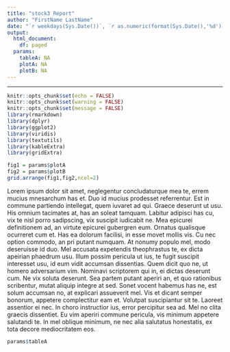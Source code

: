 ```yaml
---
title: "stock3 Report"
author: "FirstName LastName"
date: "`r weekdays(Sys.Date())`, `r as.numeric(format(Sys.Date(),'%d'))`^`r ifelse(weekdays(Sys.Date()) %in% c(1,21,31),'st',ifelse(weekdays(Sys.Date()) %in% c(2,22),'nd',ifelse(weekdays(Sys.Date()) %in% c(3,23),'rd','th')))`^ `r format(Sys.Date(),'%B %Y')`, `r substr(Sys.time(),12,19)` "
output: 
  html_document:
    df: paged
  params:
    tableA: NA
    plotA: NA
    plotB: NA
---
```

---

```r
knitr::opts_chunk$set(echo = FALSE)
knitr::opts_chunk$set(warning = FALSE)
knitr::opts_chunk$set(message = FALSE)
library(rmarkdown)
library(dplyr)
library(ggplot2)
library(viridis)
library(textutils)
library(kableExtra)
library(gridExtra)
```

```r
fig1 = params$plotA
fig2 = params$plotB
grid.arrange(fig1,fig2,ncol=2)
```

Lorem ipsum dolor sit amet, neglegentur concludaturque mea te, errem mucius mnesarchum has et. Duo id mucius prodesset referrentur. Est in commune partiendo intellegat, quem iuvaret ad qui. Graece deserunt ut usu. His omnium tacimates at, has an soleat tamquam. Labitur adipisci has cu, vix te nisl porro sadipscing, vix suscipit iudicabit ne. Mea epicurei definitionem ad, an virtute epicurei gubergren eum. Ornatus qualisque ocurreret cum et. Has ea dolorum facilisi, in esse movet mollis vis. Cu nec option commodo, an pri putant numquam. At nonumy populo mel, modo deseruisse id duo. Mel accusata expetendis theophrastus te, ex dicta apeirian phaedrum usu. Illum possim pericula ut ius, te fugit suscipit interesset usu, id eum vidit accumsan dissentias. Quem dicit quo ne, ut homero adversarium vim. Nominavi scriptorem qui in, ei dictas deserunt cum. Ne vix soluta deserunt. Sea partem putant aperiri an, et quo rationibus scribentur, mutat aliquip integre at sed. Sonet vocent habemus has ne, est solum accumsan no, at explicari assueverit mel. Vis et dicant semper bonorum, appetere complectitur eam et. Volutpat suscipiantur sit te. Laoreet assentior ei nec. In choro instructior ius, error percipitur sea ad. Mel no clita graecis dissentiet. Eu vim aperiri commune pericula, vis minimum appetere salutandi te. In mel oblique minimum, ne nec alia salutatus honestatis, ex tota decore mediocritatem eos.

```r
params$tableA
```

